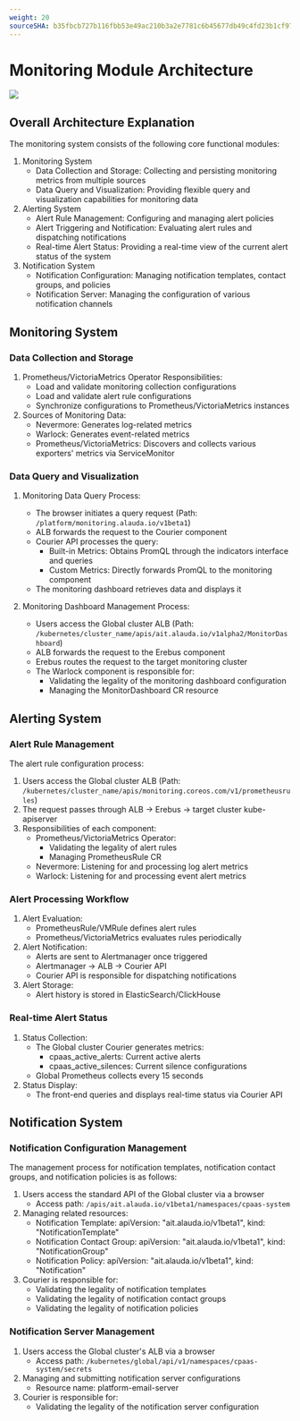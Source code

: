 ```yaml
---
weight: 20
sourceSHA: b35fbcb727b116fbb53e49ac210b3a2e7781c6b45677db49c4fd23b1cf971c90
---
```


# Monitoring Module Architecture

![](../assets/visio_for_monitor.png)

## Overall Architecture Explanation

The monitoring system consists of the following core functional modules:

1. Monitoring System
   - Data Collection and Storage: Collecting and persisting monitoring metrics from multiple sources
   - Data Query and Visualization: Providing flexible query and visualization capabilities for monitoring data
2. Alerting System
   - Alert Rule Management: Configuring and managing alert policies
   - Alert Triggering and Notification: Evaluating alert rules and dispatching notifications
   - Real-time Alert Status: Providing a real-time view of the current alert status of the system
3. Notification System
   - Notification Configuration: Managing notification templates, contact groups, and policies
   - Notification Server: Managing the configuration of various notification channels

## Monitoring System

### Data Collection and Storage

1. Prometheus/VictoriaMetrics Operator Responsibilities:
   - Load and validate monitoring collection configurations
   - Load and validate alert rule configurations
   - Synchronize configurations to Prometheus/VictoriaMetrics instances
2. Sources of Monitoring Data:
   - Nevermore: Generates log-related metrics
   - Warlock: Generates event-related metrics
   - Prometheus/VictoriaMetrics: Discovers and collects various exporters' metrics via ServiceMonitor

### Data Query and Visualization

1. Monitoring Data Query Process:
   - The browser initiates a query request (Path: `/platform/monitoring.alauda.io/v1beta1`)
   - ALB forwards the request to the Courier component
   - Courier API processes the query:
     - Built-in Metrics: Obtains PromQL through the indicators interface and queries
     - Custom Metrics: Directly forwards PromQL to the monitoring component
   - The monitoring dashboard retrieves data and displays it

2. Monitoring Dashboard Management Process:
   - Users access the Global cluster ALB (Path: `/kubernetes/cluster_name/apis/ait.alauda.io/v1alpha2/MonitorDashboard`)
   - ALB forwards the request to the Erebus component
   - Erebus routes the request to the target monitoring cluster
   - The Warlock component is responsible for:
     - Validating the legality of the monitoring dashboard configuration
     - Managing the MonitorDashboard CR resource

## Alerting System

### Alert Rule Management

The alert rule configuration process:

1. Users access the Global cluster ALB (Path: `/kubernetes/cluster_name/apis/monitoring.coreos.com/v1/prometheusrules`)
2. The request passes through ALB -> Erebus -> target cluster kube-apiserver
3. Responsibilities of each component:
   - Prometheus/VictoriaMetrics Operator:
     - Validating the legality of alert rules
     - Managing PrometheusRule CR
   - Nevermore: Listening for and processing log alert metrics
   - Warlock: Listening for and processing event alert metrics

### Alert Processing Workflow

1. Alert Evaluation:
   - PrometheusRule/VMRule defines alert rules
   - Prometheus/VictoriaMetrics evaluates rules periodically
2. Alert Notification:
   - Alerts are sent to Alertmanager once triggered
   - Alertmanager -> ALB -> Courier API
   - Courier API is responsible for dispatching notifications
3. Alert Storage:
   - Alert history is stored in ElasticSearch/ClickHouse

### Real-time Alert Status

1. Status Collection:
   - The Global cluster Courier generates metrics:
     - cpaas_active_alerts: Current active alerts
     - cpaas_active_silences: Current silence configurations
   - Global Prometheus collects every 15 seconds
2. Status Display:
   - The front-end queries and displays real-time status via Courier API

## Notification System

### Notification Configuration Management

The management process for notification templates, notification contact groups, and notification policies is as follows:

1. Users access the standard API of the Global cluster via a browser
   - Access path: `/apis/ait.alauda.io/v1beta1/namespaces/cpaas-system`
2. Managing related resources:
   - Notification Template: apiVersion: "ait.alauda.io/v1beta1", kind: "NotificationTemplate"
   - Notification Contact Group: apiVersion: "ait.alauda.io/v1beta1", kind: "NotificationGroup"
   - Notification Policy: apiVersion: "ait.alauda.io/v1beta1", kind: "Notification"
3. Courier is responsible for:
   - Validating the legality of notification templates
   - Validating the legality of notification contact groups
   - Validating the legality of notification policies

### Notification Server Management

1. Users access the Global cluster's ALB via a browser
   - Access path: `/kubernetes/global/api/v1/namespaces/cpaas-system/secrets`
2. Managing and submitting notification server configurations
   - Resource name: platform-email-server
3. Courier is responsible for:
   - Validating the legality of the notification server configuration
